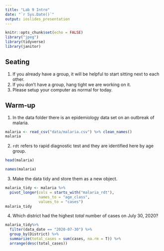 ```yaml
---
title: "Lab 9 Intro"
date: "`r Sys.Date()`"
output: ioslides_presentation
---
```


```r
knitr::opts_chunk$set(echo = FALSE)
library("jpeg")
library(tidyverse)
library(janitor)
```

## Seating
1. If you already have a group, it will be helpful to start sitting next to each other.
2. If you don't have a group, hang tight we are working on it.
3. Please setup your computer as normal for today.

## Warm-up
1. In the data folder there is an epidemiology data set on an outbreak of malaria.
```r
malaria <- read_csv("data/malaria.csv") %>% clean_names()
malaria
```

2. `rdt` refers to rapid diagnostic test and they are identified here by age group.
```r
head(malaria)
```
```r
names(malaria)
```

3. Make the data tidy and store them as a new object.
```r
malaria_tidy <- malaria %>%
  pivot_longer(cols = starts_with("malaria_rdt"),
               names_to = "age_class",
               values_to = "cases")
malaria_tidy
```

4. Which district had the highest *total* number of cases on July 30, 2020?
```r
malaria_tidy%>% 
  filter(data_date == "2020-07-30") %>% 
  group_by(District) %>% 
  summarize(total_cases = sum(cases, na.rm = T)) %>% 
  arrange(desc(total_cases))
```

